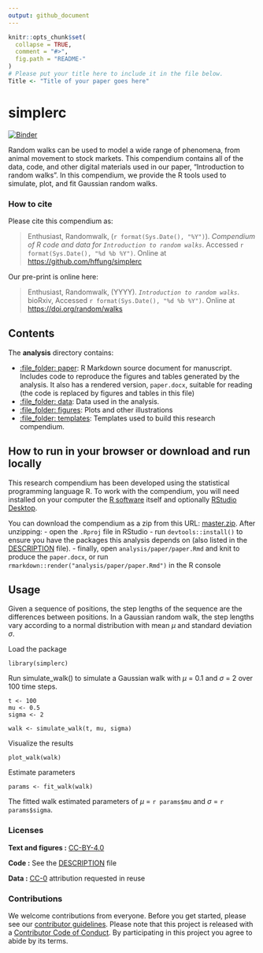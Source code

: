 ```yaml
---
output: github_document
---
```


<!-- README.md is generated from README.Rmd. Please edit that file -->

```r
knitr::opts_chunk$set(
  collapse = TRUE,
  comment = "#>",
  fig.path = "README-"
)
# Please put your title here to include it in the file below.
Title <- "Title of your paper goes here"
```

# simplerc

[![Binder](https://mybinder.org/badge_logo.svg)](https://mybinder.org/v2/gh///master?urlpath=rstudio)

Random walks can be used to model a wide range of phenomena, from animal movement to stock markets. This compendium contains all of the data, code, and other digital materials used in our paper, "Introduction to random walks". In this compendium, we provide the R tools used to simulate, plot, and fit Gaussian random walks.

### How to cite

Please cite this compendium as:

> Enthusiast, Randomwalk, (`r format(Sys.Date(), "%Y")`). _Compendium of R code and data for `Introduction to random walks`_. Accessed `r format(Sys.Date(), "%d %b %Y")`. Online at <https://github.com/hffung/simplerc>

Our pre-print is online here:

> Enthusiast, Randomwalk, (YYYY). _`Introduction to random walks`_. bioRxiv, Accessed `r format(Sys.Date(), "%d %b %Y")`. Online at <https://doi.org/random/walks>

## Contents

The **analysis** directory contains:

  - [:file\_folder: paper](/analysis/paper): R Markdown source document
    for manuscript. Includes code to reproduce the figures and tables
    generated by the analysis. It also has a rendered version,
    `paper.docx`, suitable for reading (the code is replaced by figures
    and tables in this file)
  - [:file\_folder: data](/analysis/data): Data used in the analysis.
  - [:file\_folder: figures](/analysis/figures): Plots and other
    illustrations
  - [:file\_folder: templates](/analysis/templates):
    Templates used to build this research compendium.

## How to run in your browser or download and run locally

This research compendium has been developed using the statistical programming
language R. To work with the compendium, you will need
installed on your computer the [R software](https://cloud.r-project.org/)
itself and optionally [RStudio Desktop](https://rstudio.com/products/rstudio/download/).

You can download the compendium as a zip from this URL:
[master.zip](https://github.com/hffung/simplerc/archive/refs/heads/main.zip). 
After unzipping:
- open the `.Rproj` file in RStudio
- run `devtools::install()` to ensure you have the packages this analysis depends on (also listed in the [DESCRIPTION](/DESCRIPTION) file).
- finally, open `analysis/paper/paper.Rmd` and knit to produce the `paper.docx`, or run `rmarkdown::render("analysis/paper/paper.Rmd")` in the R console

## Usage

Given a sequence of positions, the step lengths of the sequence are the differences between positions. In a Gaussian random walk, the step lengths vary according to a normal distribution with mean $\mu$ and standard deviation $\sigma$.

Load the package
``` 
library(simplerc)
```

Run simulate_walk() to simulate a Gaussian walk with $\mu$ = 0.1 and $\sigma$ = 2 over 100 time steps.
```
t <- 100
mu <- 0.5
sigma <- 2

walk <- simulate_walk(t, mu, sigma)
```

Visualize the results
```
plot_walk(walk)
```

Estimate parameters
```
params <- fit_walk(walk)
```

The fitted walk estimated parameters of $\mu$ = `r params$mu` and $\sigma$ = `r params$sigma`.

### Licenses

**Text and figures :**  [CC-BY-4.0](http://creativecommons.org/licenses/by/4.0/)

**Code :** See the [DESCRIPTION](DESCRIPTION) file

**Data :** [CC-0](http://creativecommons.org/publicdomain/zero/1.0/) attribution requested in reuse

### Contributions

We welcome contributions from everyone. Before you get started, please see our [contributor guidelines](CONTRIBUTING.md). Please note that this project is released with a [Contributor Code of Conduct](CONDUCT.md). By participating in this project you agree to abide by its terms.

